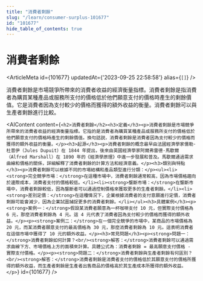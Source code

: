 ```yaml
---
title: "消費者剩餘"
slug: "/learn/consumer-surplus-101677"
id: "101677"
hide_table_of_contents: true
---
```



# 消費者剩餘

<ArticleMeta id={101677} updatedAt={'2023-09-25 22:58:58'} alias={`[]`} />
<div className='border-solid border-b border-t-0 my-4 border-[var(--ifm-color-gray-300)]' />

消費者剩餘是市場競爭所帶來的消費者收益的經濟衡量指標。消費者剩餘是指消費者為購買某種產品或服務所支付的價格低於他們願意支付的價格時產生的剩餘價值。它是消費者因為支付較少的價格而獲得的額外收益的衡量。消費者剩餘可以與生產者剩餘進行比較。

<AIContent content={`<h2>消費者剩餘</h2><h3>定義</h3><p>消費者剩餘是市場競爭所帶來的消費者收益的經濟衡量指標。它指的是消費者為購買某種產品或服務所支付的價格低於他們願意支付的價格時產生的剩餘價值。換句話説，消費者剩餘是消費者因為支付較少的價格而獲得的額外收益的衡量。</p><h3>起源</h3><p>消費者剩餘的概念最早由法國經濟學家儒勒·杜普伊（Jules Dupuit）在 1844 年提出，後來由英國經濟學家阿爾弗雷德·馬歇爾（Alfred Marshall）在 1890 年的《經濟學原理》中進一步發展和普及。馬歇爾通過需求曲線和價格的關係，詳細解釋了消費者剩餘的計算方法和經濟意義。</p><h3>類別與特點</h3><p>消費者剩餘可以根據不同的市場結構和產品類型進行分類：</p><ul><li><strong>完全競爭市場：</strong>在這種市場中，消費者剩餘通常較高，因為市場價格趨向於邊際成本，消費者支付的價格較低。</li><li><strong>壟斷市場：</strong>在壟斷市場中，消費者剩餘較低，因為壟斷者可以通過控制價格來獲取更多的生產者剩餘。</li><li><strong>差別定價：</strong>在這種情況下，企業根據消費者的支付意願進行定價，消費者剩餘可能會減少，因為企業試圖捕捉更多的消費者剩餘。</li></ul><h3>具體案例</h3><p><strong>案例一：</strong>假設某消費者願意為一杯咖啡支付 10 元，但實際支付價格為 6 元，那麼消費者剩餘為 4 元。這 4 元代表了消費者因為支付較少的價格而獲得的額外收益。</p><p><strong>案例二：</strong>在一個完全競爭的市場中，某商品的市場價格為 20 元，而某消費者願意支付的最高價格為 30 元，那麼消費者剩餘為 10 元。這表明消費者在這個市場中獲得了 10 元的額外收益。</p><h3>常見問題</h3><p><strong>問題一：</strong>消費者剩餘如何計算？<br/><strong>解答：</strong>消費者剩餘可以通過需求曲線下方、市場價格上方的面積來計算。具體公式為：消費者剩餘 = 最高願意支付價格 - 實際支付價格。</p><p><strong>問題二：</strong>消費者剩餘與生產者剩餘有何區別？<br/><strong>解答：</strong>消費者剩餘是消費者支付的價格低於其願意支付的價格所獲得的額外收益，而生產者剩餘是生產者出售商品的價格高於其生產成本所獲得的額外收益。</p>`} id={101677} />
